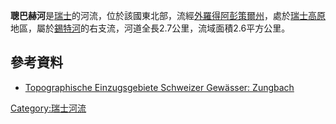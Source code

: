{{Onesource|time=2021-01-11T07:58:28+00:00}}
{{Coord|47.34717|N|9.39595|E|display=title}}

'''聰巴赫河'''是[[瑞士|瑞士]]的河流，位於該國東北部，流經[[外羅得阿彭策爾州|外羅得阿彭策爾州]]，處於[[瑞士高原|瑞士高原]]地區，屬於[[錫特河|錫特河]]的右支流，河道全長2.7公里，流域面積2.6平方公里。

==參考資料==
* [https://api3.geo.admin.ch/rest/services/ech/MapServer/ch.bafu.wasser-teileinzugsgebiete_2/150658/extendedHtmlPopup?lang=de Topographische Einzugsgebiete Schweizer Gewässer: Zungbach] {{Wayback|url=https://api3.geo.admin.ch/rest/services/ech/MapServer/ch.bafu.wasser-teileinzugsgebiete_2/150658/extendedHtmlPopup?lang=de |date=20210112151006 }}

{{Switzerland-geo-stub}}
[[Category:瑞士河流|Category:瑞士河流]]